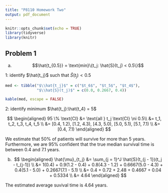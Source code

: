 ```yaml
---
title: "P8110 Homework Two"
output: pdf_document
---
```


```r
knitr::opts_chunk$set(echo = TRUE)
library(tidyverse)
library(knitr)
```

\begin{center}
\textbf{Nick Williams \\
ntw2117}
\end{center}

## Problem 1

(a) $$\hat{t_{0.5}} = \text{min}\{t_j: \hat{S}(t_j) < 0.5\}$$

1: identify $\hat{t_j}$ such that $\hat{S}(t_j) < 0.5$

```r
med <- tibble("$\\hat{t_j}$" = c("$t_6$", "$t_5$", "$t_4$"), 
              "$\\hat{S}(t_j)$" = c(0.0, 0.2667, 0.4))

kable(med, escape = FALSE)
```
  
2: identify minimum $\hat{t_j}:\hat{t_4} = 5$  

$$
\begin{aligned}
95 \% \text{CI} &= \text{all } t_j \text{CI} \ni 0.5\\
&= t_1, t_2, t_3, t_4, t_5 \\
&= [0.4, 1.2), [1.2, 4.3), [4.3, 5.0), [5.0, 5.1), [5.1, 7.1) \\
&= [0.4, 7.1)
\end{aligned}
$$
 
We estimate that 50% of patients will survive for more than 5 years. Furthermore, we are 95% confident that the true median survival time is between 0.4 and 7.1 years. 

(b)  
$$
\begin{aligned}
\hat{\mu}_{t_j} &= \sum_{j = 1}^J \hat{S}(t_{j - 1})(t_j - t_{j-1}) \\
&= 1(0.4) + 0.9(1.2 - 0.4) + 0.8(4.3 - 1.2) + 0.6667(5.0 - 4.3) + 0.4(5.1 - 5.0) + 0.2667(7.1 - 5.1) \\
&= 0.4 + 0.72 + 2.48 + 0.4667 + 0.04 + 0.5334 \\
&= 4.64
\end{aligned}
$$

The estimated average suvival time is 4.64 years. 
